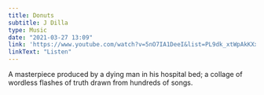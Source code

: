 ```yaml
---
title: Donuts
subtitle: J Dilla
type: Music
date: "2021-03-27 13:09"
link: 'https://www.youtube.com/watch?v=5nO7IA1DeeI&list=PL9dk_xtWpAkKXxzv_TfLWmlJj6G3quWQ2'
linkText: "Listen"
---
```


A masterpiece produced by a dying man in his hospital bed; a collage of wordless flashes of truth drawn from hundreds of songs.
